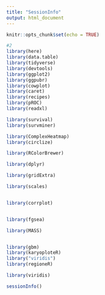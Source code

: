 ```yaml
---
title: "SessionInfo"
output: html_document
---
```


```r
knitr::opts_chunk$set(echo = TRUE)
```


```r
#2
library(here)
library(data.table)
library(tidyverse)
library(devtools)
library(ggplot2)
library(ggpubr)
library(cowplot)
library(caret)
library(recipes)
library(pROC)
library(readxl)

library(survival)
library(survminer)

library(ComplexHeatmap)
library(circlize)

library(RColorBrewer)

library(dplyr)

library(gridExtra)

library(scales)


library(corrplot)


library(fgsea)

library(MASS)


library(gbm)
library(karyoploteR)
library("viridis")           
library(regioneR)

library(viridis)


```

```r
sessionInfo()
```

